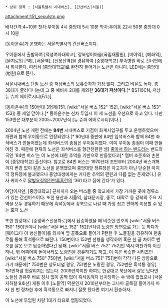 * 상위 항목 : [서울특별시 시내버스], [간선버스(서울)]

attachment:151_seoulstn.png

배차간격:4~10분
첫차:우이동 4시 중앙대 5시 10분
막차:우이동 22시 50분 중앙대 0시 10분

[동아운수]가 운영하는 서울특별시의 간선버스이다.

우이동에서 출발하여 [덕성여자대학교], 강북영어마을(국립재활원), [미아역], [혜화역], [을지로입구역], [서울역], [신용산역]을 경유하여 [중앙대학교] 부속병원 바로 건너편에서 회차한다. 따라서 [중앙대학교]로 완전히 들어가는 노선은 아니다. LED에는 중앙대(병원)으로 뜬다.

서울시내버스 단일 노선 중 저상버스의 보유숫자가 가장 많다. 그리고 비율도 높다. 총 38대가 굴러다니는데 그 중 예비차 2대를 제외한 '''36대가 저상이다'''.[* BS110CN, 저상 뉴 슈퍼 에어로시티(F/L)]

[동아운수]의 150번대 3형제(151, [wiki:"서울 버스 152" 152], [wiki:"서울 버스 153" 153]) 중 제일 맏이다.[* 동아운수는 신차 투입시 이 세 노선을 우선으로 하고 있다. 다만 153번은 대부분이 2005~2007년식 [뉴 슈퍼 에어로시티]이다.]

2004년 노선 개편 전에는 '''84번''' 시내버스로 기점이 화계사입구를 두고 운행하였으며 개편과 함께 우이동으로 연장되었다.[* 90년대 중반에 84번 입석버스와 함께 84번 좌석버스가 만들어졌는데 좌석버스의 종점은 우이동이였다. 이미 우이동 종점이 이때 만들어진 것. 때문에 현재의 노선은 좌석버스를 형간전환한 셈] [[좋아서 하는 밴드]]라는 밴드의 곡인 '84번 버스'는 이 노선에 대한 추억을 기반으로 만들었다고[* 멤버 조준호와 손현이 [중앙대학교] 출신이다. 참고로 84번 버스는 1970년대 초반부터 2004년 버스개혁까지 변경 없이 같은 노선을 운행했으며 중앙대앞 정류장은 차고지가 아닌 단순한 마지막 정류장에 불과했으나 중앙대생에게는 커다란 추억의 편린과 다름 없는 존재였다.]
유사 케이스로 [[달빛요정역전만루홈런]]의 '361 타고 집에 간다'가 있다.

여담이지만, [중앙대학교] 근처까지 오는 버스들 중 학교에서 가장 가까운 곳에 정류소가 있는 간선버스이다. 또한 용산과 서울역, 남대문시장, 종로, 대학로 등 강북의 주요 지역을 모두 경유하기 때문에 흑석동에서 강북으로 나갈 때 가장 쉽고 편하게 이용할 수 있는 효자 노선

또한 한강대로 [중앙버스전용차로]에서 탑승하였을 때 비슷한 번호의 [wiki:"서울 버스 150" 150]번이나 [wiki:"서울 버스 152" 152]번처럼 노량진 방면으로 가는 듯 하다가 [훼이크다 이 병신들아]를 외치며 옆 골목으로 들어가 P턴한 후 노들길을 경유하여 현충로를 통해 흑석동으로 빠진다. 150번이나 152번 선형을 생각하여 혹은 한 끝 차이로 번호를 잘못 보고 탑승하였다간 낭패. [wiki:"서울 버스 752" 752]번 역시 마찬가지 이긴 하나, 뭐 어찌어찌 돌아서라도 노량진을 경유하기도 하고, 이 쪽은 비슷한 시리즈인 [wiki:"서울 버스 750" 750]번, [wiki:"서울 버스 751" 751]번이 각각 다른 방향으로 가기 때문에[* 750번은 상도터널 경유, 751번은 노량진 경유, 752번은 흑석동 경유] 151번처럼 헛갈리지는 않는다. 2009년까지만 하여도 한강대교 북단에서 잘못 탔다면 노들섬 경유후 바로 정차 없이 꼼짝 없이 흑석동까지 납치당하는 수 밖에 없었으나 [서울 지하철 9호선] 개통 이후 [노들역] 덕분인지 2010년부터는 그나마 골목길 들어가자 마자 한 번 정차한 후에 흑석동으로 빠지니 잘못 탔다면 여기서 환승하자.

이 노선에 투입된 차량 1대가 타요로 랩핑되었다.
